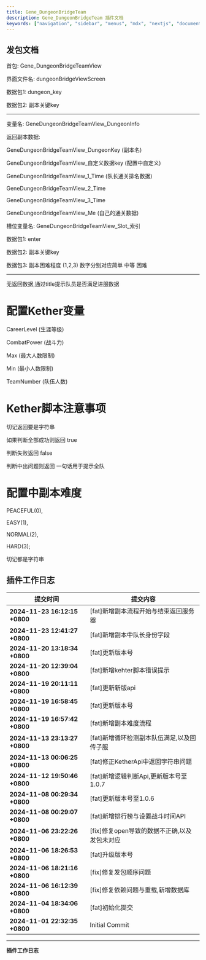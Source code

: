 ```yaml
---
title: Gene_DungeonBridgeTeam
description: Gene_DungeonBridgeTeam 插件文档
keywords: ["navigation", "sidebar", "menus", "mdx", "nextjs", "documents"]
---
```




## 发包文档

<Step>
<StepItem title="数据首包">

首包: Gene_DungeonBridgeTeamView

界面文件名: dungeonBridgeViewScreen

</StepItem>

<StepItem title="副本展示数据">

数据包1: dungeon_key

数据包2: 副本关键key

---

变量名: GeneDungeonBridgeTeamView_DungeonInfo

返回副本数据:

GeneDungeonBridgeTeamView_DungeonKey (副本名)

GeneDungeonBridgeTeamView_自定义数据key (配置中自定义)

GeneDungeonBridgeTeamView_1_Time (队长通关排名数据)

GeneDungeonBridgeTeamView_2_Time

GeneDungeonBridgeTeamView_3_Time

GeneDungeonBridgeTeamView_Me (自己的通关数据)

槽位变量名: GeneDungeonBridgeTeamView_Slot_索引

</StepItem>

<StepItem title="进副本">

数据包1: enter

数据包2: 副本关键key

数据包3: 副本困难程度  (1,2,3) 数字分别对应简单 中等 困难

---

无返回数据,通过title提示队员是否满足进服数据

</StepItem>

</Step>


# 配置Kether变量

CareerLevel (生涯等级)

CombatPower (战斗力)

Max (最大人数限制)

Min (最小人数限制)

TeamNumber (队伍人数)

# Kether脚本注意事项

切记返回要是字符串

如果判断全部成功则返回 true

判断失败返回 false

判断中出问题则返回 一句话用于提示全队

# 配置中副本难度

PEACEFUL(0),

EASY(1),

NORMAL(2),

HARD(3);

切记都是字符串

## 插件工作日志

| 提交时间                              | 提交内容                                                                          |
|--------------------------------------|---------------------------------------------------------------------------------|
| **2024-11-23 16:12:15 +0800** | [fat]新增副本流程开始与结束返回服务器 |
| **2024-11-23 12:41:27 +0800** | [fat]新增副本中队长身份字段 |
| **2024-11-20 13:18:34 +0800** | [fat]更新版本号 |
| **2024-11-20 12:39:04 +0800** | [fat]新增kehter脚本错误提示 |
| **2024-11-19 20:11:11 +0800** | [fat]更新新版api |
| **2024-11-19 16:58:45 +0800** | [fat]更新版本号 |
| **2024-11-19 16:57:42 +0800** | [fat]新增副本难度流程 |
| **2024-11-13 23:13:27 +0800** | [fat]新增循环检测副本队伍满足,以及回传子服 |
| **2024-11-13 00:06:25 +0800** | [fat]修正KetherApi中返回字符串问题 |
| **2024-11-12 19:50:46 +0800** | [fat]新增逻辑判断Api,更新版本号至1.0.7 |
| **2024-11-08 00:29:34 +0800** | [fat]更新版本号至1.0.6 |
| **2024-11-08 00:29:07 +0800** | [fat]新增排行榜与设置战斗时间API |
| **2024-11-06 23:22:26 +0800** | [fix]修复open导致的数据不正确,以及发包未对应 |
| **2024-11-06 18:26:53 +0800** | [fat]升级版本号 |
| **2024-11-06 18:21:16 +0800** | [fix]修复发包顺序问题 |
| **2024-11-06 16:12:39 +0800** | [fix]修复依赖问题与重载,新增数据库 |
| **2024-11-04 18:34:06 +0800** | [fat]初始化提交 |
| **2024-11-01 22:32:35 +0800** | Initial Commit |

---
**插件工作日志**













